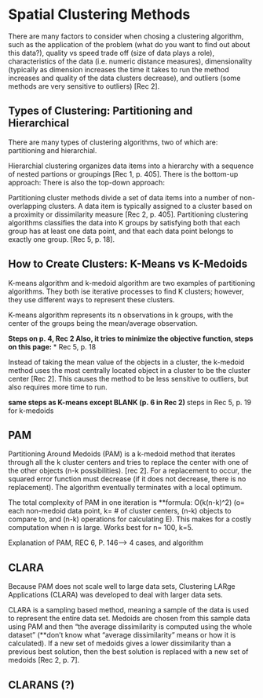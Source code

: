 <!--
The {#rmd-basics} text after the chapter declaration will allow us to link throughout the document back to the beginning of Chapter 1.  These labels will automatically be generated (if not specified) by changing the spaces to hyphens and capital letters to lowercase.  Look for the reference to this label at the beginning of Chapter 2.
-->

# Spatial Clustering Methods {#rmd-basics}
There are many factors to consider when chosing a clustering algorithm, such as the application of the problem (what do you want to find out about this data?), quality vs speed trade off (size of data plays a role), characteristics of the data (i.e. numeric distance measures), dimensionality (typically as dimension increases the time it takes to run the method increases and quality of the data clusters decrease), and outliers (some methods are very sensitive to outliers) [Rec 2]. 

## Types of Clustering: Partitioning and Hierarchical 
There are many types of clustering algorithms, two of which are: partitioning and hierarchial. 

Hierarchial clustering organizes data items into a hierarchy with a sequence of nested partions or groupings [Rec 1, p. 405]. There is the bottom-up approach: 
There is also the top-down approach:

Partitioning cluster methods divide a set of data items into a number of non-overlapping clusters. A data item is typically assigned to a cluster based on a proximity or dissimilarity measure [Rec 2, p. 405].
Partitioning clustering algorithms classifies the data into K groups by satisfying both that each group has at least one data point, and that each data point belongs to exactly one group. [Rec 5, p. 18]. 

## How to Create Clusters: K-Means vs K-Medoids
K-means algorithm and k-medoid algorithm are two examples of partitioning algorithms. They both ise iterative processes to find K clusters; however, they use different ways to represent these clusters. 

K-means algorithm represents its n observations in k groups, with the center of the groups being the mean/average observation.

**Steps on p. 4, Rec 2
Also, it tries to minimize the objective function, steps on this page: *** Rec 5, p. 18

Instead of taking the mean value of the objects in a cluster, the k-medoid method uses the most centrally located object in a cluster to be the cluster center [Rec 2]. This causes the method to be less sensitive to outliers, but also requires more time to run. 

**same steps as K-means except BLANK (p. 6 in Rec 2)
**steps in Rec 5, p. 19 for k-medoids

## PAM
Partitioning Around Medoids (PAM) is a k-medoid method that iterates through all the k cluster centers and tries to replace the center with one of the other objects (n-k possibilities). [rec 2]. For a replacement to occur, the squared error function must decrease (if it does not decrease, there is no replacement). The algorithm eventually terminates with a local optimum. 

The total complexity of PAM in one iteration is **formula: O(k(n-k)^2) (o= each non-medoid data point, k= # of cluster centers, (n-k) objects to compare to, and (n-k) operations for calculating E). This makes for a costly computation when n is large. Works best for n= 100, k=5. 

Explanation of PAM, REC 6, P. 146--> 4 cases, and algorithm

## CLARA
Because PAM does not scale well to large data sets, Clustering LARge Applications (CLARA) was developed to deal with larger data sets.

CLARA is a sampling based method, meaning a sample of the data is used to represent the entire data set. Medoids are chosen from this sample data using PAM and then "the average dissimilarity is computed using the whole dataset" (**don't know what "average dissimilarity" means or how it is calculated). If a new set of medoids gives a lower dissimilarity than a previous best solution, then the best solution is replaced with a new set of medoids [Rec 2, p. 7].



## CLARANS (?)
